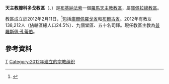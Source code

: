 {{Infobox Roman Catholic diocese
|Roman Catholic Diocese of = 天主教滕科多戈教區
|Latin name of diocese = Dioecesis Tenkodogoënsis
|image = 
|caption = 
|location = [[布基納法索|布基納法索]]
|territory =[[庫爾佩羅戈省|庫爾佩羅戈省]]和[[布爾古省|布爾古省]]
|population = 138,212
|rite = 拉丁禮
|patron = 
|province = 庫佩拉
|established = 2012年
|cathedral = 聖母元后主教座堂
|副主教座堂 =
|leadership = 主教
|website =
|教宗 = 
|metropolitan =
|ordinary = 普羅斯佩·孔蒂伯
|coadjutor bishop = 
|emeritus = 
}}

'''天主教滕科多戈教區'''（{{lang-la|Dioecesis Tenkodogoënsis}}、{{lang-fr|Diocèse de Tenkodogo}}）是[[布基納法索|布基納法索]]一個[[羅馬天主教|羅馬天主教]][[教區|教區]]，屬[[天主教庫佩拉總教區|庫佩拉總教區]]。

教區成立於2012年2月11日，<ref>{{Cite web |url=http://www.vatican.va/holy_father/benedict_xvi/apost_constitutions/documents/hf_ben-xvi_apc_20120211_tenkodogoensis_lt.html |title=升為教區的宗座憲令 |access-date=2013-07-01 |archive-date=2013-03-03 |archive-url=https://web.archive.org/web/20130303011616/http://www.vatican.va/holy_father/benedict_xvi/apost_constitutions/documents/hf_ben-xvi_apc_20120211_tenkodogoensis_lt.html |dead-url=no }}</ref>包括[[庫爾佩羅戈省|庫爾佩羅戈省]]和[[布爾古省|布爾古省]]。2012年有教友138,212人（佔轄區總人口24.5%）、九個堂區、五十名司鐸。現任教區主教為[[普羅斯佩·孔蒂伯|普羅斯佩·孔蒂伯]]。
==參考資料==
{{reflist}}
{{布基納法索天主教教區}}

[[Category:布基納法索天主教教區|T]]
[[Category:2012年建立的宗教组织|Category:2012年建立的宗教组织]]
